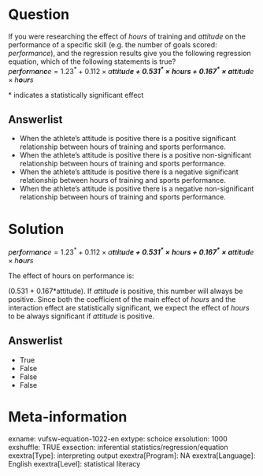 Question
========
If you were researching the effect of *hours* of training and
*attitude *on the performance of a specific skill (e.g. the number of
goals scored: *performance*), and the regression results give you the
following regression equation, which of the following statements is
true?  
*p**e**r**f**o**r**m**a**n**c**e* = 1.23<sup>\*</sup> + 0.112 × *a**t**t**i**t**u**d**e* + 0.531<sup>\*</sup> × *h**o**u**r**s* + 0.167<sup>\*</sup> × *a**t**t**i**t**u**d**e* × *h**o**u**r**s*  
  
  
\* indicates a statistically significant effect

Answerlist
----------
* When the athlete’s attitude is positive there is a positive significant
  relationship between hours of training and sports performance.
* When the athlete’s attitude is positive there is a positive
  non-significant relationship between hours of training and sports
  performance.
* When the athlete’s attitude is positive there is a negative significant
  relationship between hours of training and sports performance.
* When the athlete’s attitude is positive there is a negative
  non-significant relationship between hours of training and sports
  performance.

Solution
========





*p**e**r**f**o**r**m**a**n**c**e* = 1.23<sup>\*</sup> + 0.112 × *a**t**t**i**t**u**d**e* + 0.531<sup>\*</sup> × *h**o**u**r**s* + 0.167<sup>\*</sup> × *a**t**t**i**t**u**d**e* × *h**o**u**r**s*  
  
The effect of hours on performance is:  
  
(0.531 + 0.167\*attitude). If *attitude *is positive, this number will
always be positive. Since both the coefficient of the main effect of
*hours* and the interaction effect are statistically significant, we
expect the effect of *hours* to be always significant if *attitude* is
positive.


Answerlist
----------
* True
* False
* False
* False

Meta-information
================
exname: vufsw-equation-1022-en
extype: schoice
exsolution: 1000
exshuffle: TRUE
exsection: inferential statistics/regression/equation
exextra[Type]: interpreting output
exextra[Program]: NA
exextra[Language]: English
exextra[Level]: statistical literacy

